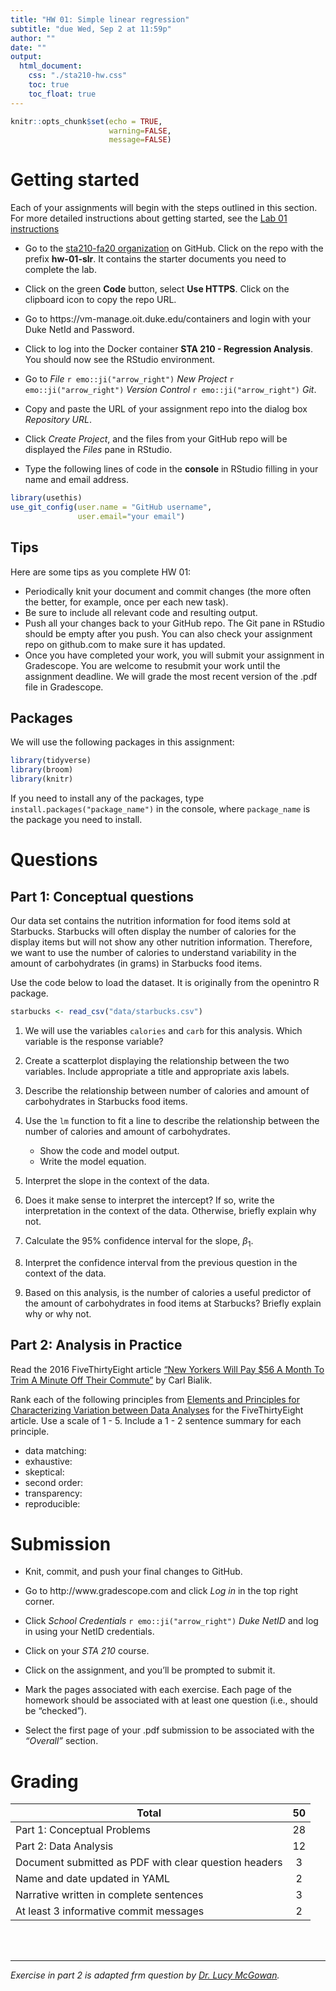 ```yaml
---
title: "HW 01: Simple linear regression"
subtitle: "due Wed, Sep 2 at 11:59p"
author: ""
date: ""
output: 
  html_document:
    css: "./sta210-hw.css"
    toc: true
    toc_float: true
---
```


```r
knitr::opts_chunk$set(echo = TRUE,
                      warning=FALSE,
                      message=FALSE)
```

# Getting started

Each of your assignments will begin with the steps outlined in this section. For more detailed instructions about getting started, see the [Lab 01 instructions](https://sta210-fa20.netlify.app/labs/lab-01-practice-r.html)

- Go to the [sta210-fa20 organization](http://www.github.com/sta210-fa20) on GitHub. Click on the repo with the prefix **hw-01-slr**. It contains the starter documents you need to complete the lab.

- Click on the green **Code** button, select **Use HTTPS**. Click on the clipboard icon to copy the repo URL.

- Go to https://vm-manage.oit.duke.edu/containers and login with your Duke NetId and Password.

- Click to log into the Docker container **STA 210 - Regression Analysis**. You should now see the RStudio environment. 

- Go to *File* `r emo::ji("arrow_right")` *New Project* `r emo::ji("arrow_right")` *Version Control* `r emo::ji("arrow_right")` *Git*. 

- Copy and paste the URL of your assignment repo into the dialog box *Repository URL*. 

- Click *Create Project*, and the files from your GitHub repo will be displayed the *Files* pane in RStudio. 

- Type the following lines of code in the **console** in RStudio filling in your name and email address.

```r
library(usethis)
use_git_config(user.name = "GitHub username", 
               user.email="your email")
```

## Tips

Here are some tips as you complete HW 01:

- Periodically knit your document and commit changes (the more often the better, for example, once per each new task).
- Be sure to include all relevant code and resulting output.
- Push all your changes back to your GitHub repo. The Git pane in RStudio should be empty after you push. You can also check your assignment repo on github.com to make sure it has updated.
- Once you have completed your work, you will submit your assignment in Gradescope. You are welcome to resubmit your work until the assignment deadline. We will grade the most recent version of the .pdf file in Gradescope.

## Packages 

We will use the following packages in this assignment: 

```r
library(tidyverse)
library(broom)
library(knitr)
```

If you need to install any of the packages, type `install.packages("package_name")` in the console, where `package_name` is the package you need to install. 

# Questions

## Part 1: Conceptual questions

Our data set contains the nutrition information for food items sold at Starbucks. Starbucks will often display the number of calories for the display items but will not show any other nutrition information. Therefore, we want to use the number of calories to understand variability in the amount of carbohydrates (in grams) in Starbucks food items. 

Use the code below to load the dataset. It is originally from the openintro R package.

```r
starbucks <- read_csv("data/starbucks.csv")
```


1. We will use the variables `calories` and `carb` for this analysis. Which variable is the response variable? 

1. Create a scatterplot displaying the relationship between the two variables. Include appropriate a title and appropriate axis labels. 

1. Describe the relationship between number of calories and amount of carbohydrates in Starbucks food items.

1. Use the `lm` function to fit a line to describe the relationship between the number of calories and amount of carbohydrates. 
    - Show the code and model output. 
    - Write the model equation. 

1. Interpret the slope in the context of the data. 

1. Does it make sense to interpret the intercept? If so, write the interpretation in the context of the data. Otherwise, briefly explain why not. 

1. Calculate the 95% confidence interval for the slope, $\beta_1$. 

1. Interpret the confidence interval from the previous question in the context of the data. 

1. Based on this analysis, is the number of calories a useful predictor of the amount of carbohydrates in food items at Starbucks? Briefly explain why or why not.


## Part 2: Analysis in Practice

Read the 2016 FiveThirtyEight article ["New Yorkers Will Pay $56 A Month To Trim A Minute Off Their Commute"](https://fivethirtyeight.com/features/new-yorkers-will-pay-56-a-month-to-trim-a-minute-off-their-commute/) by Carl Bialik. 

Rank each of the following principles from  [Elements and Principles for Characterizing Variation between Data Analyses](https://arxiv.org/pdf/1903.07639.pdf) for the FiveThirtyEight article. Use a scale of 1 - 5. Include a 1 - 2 sentence summary for each principle.  

- data matching:
- exhaustive:
- skeptical:
- second order:
- transparency:
- reproducible:

# Submission

- Knit, commit, and push your final changes to GitHub.  


- Go to http://www.gradescope.com and click *Log in* in the top right corner. 

- Click *School Credentials* `r emo::ji("arrow_right")` *Duke NetID* and log in using your NetID credentials.

- Click on your *STA 210* course. 

- Click on the assignment, and you'll be prompted to submit it.

- Mark the pages associated with each exercise. Each page of the homework should be associated with at least one question (i.e., should be "checked"). 

- Select the first page of your .pdf submission to be associated with the *"Overall"* section.

# Grading

| **Total** | **50** |
|-------------------------------------------------------------|:--:|
| Part 1: Conceptual Problems | 28 |
| Part 2: Data Analysis | 12 |
| Document submitted as PDF with clear question headers 	| 3 | 
| Name and date updated in YAML 	| 2 |
| Narrative written in complete sentences | 3 	|
| At least 3 informative commit messages 	| 2 |

<br><br>

<hr>

*Exercise in part 2 is adapted frm question by  [Dr. Lucy McGowan](https://github.com/sta-212-f19/website).*

